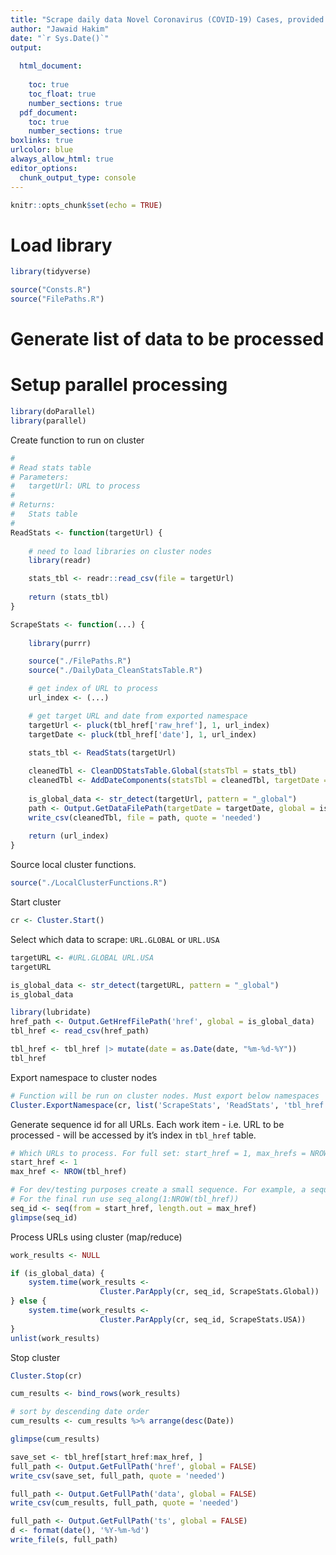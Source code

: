 ```yaml
---
title: "Scrape daily data Novel Coronavirus (COVID-19) Cases, provided by JHU CSSE"
author: "Jawaid Hakim"
date: "`r Sys.Date()`"
output:
  
  html_document:
    
    toc: true
    toc_float: true
    number_sections: true
  pdf_document: 
    toc: true
    number_sections: true
boxlinks: true
urlcolor: blue
always_allow_html: true
editor_options: 
  chunk_output_type: console
---
```


```r
knitr::opts_chunk$set(echo = TRUE)
```

# Load library

```r
library(tidyverse)
```

```r
source("Consts.R")
source("FilePaths.R")
```

# Generate list of data to be processed

# Setup parallel processing

```r
library(doParallel)
library(parallel)
```

Create function to run on cluster

```r
#
# Read stats table
# Parameters:
#   targetUrl: URL to process
#
# Returns:
#   Stats table
#
ReadStats <- function(targetUrl) {
    
    # need to load libraries on cluster nodes
    library(readr)

    stats_tbl <- readr::read_csv(file = targetUrl)
    
    return (stats_tbl)    
}

ScrapeStats <- function(...) {
    
    library(purrr)

    source("./FilePaths.R")
    source("./DailyData_CleanStatsTable.R")

    # get index of URL to process
    url_index <- (...)

    # get target URL and date from exported namespace
    targetUrl <- pluck(tbl_href['raw_href'], 1, url_index)
    targetDate <- pluck(tbl_href['date'], 1, url_index)
    
    stats_tbl <- ReadStats(targetUrl)

    cleanedTbl <- CleanDDStatsTable.Global(statsTbl = stats_tbl)
    cleanedTbl <- AddDateComponents(statsTbl = cleanedTbl, targetDate = targetDate)
     
    is_global_data <- str_detect(targetUrl, pattern = "_global")
    path <- Output.GetDataFilePath(targetDate = targetDate, global = is_global_data)
    write_csv(cleanedTbl, file = path, quote = 'needed')
     
    return (url_index)
}
```

Source local cluster functions.

```r
source("./LocalClusterFunctions.R")
```

Start cluster
```r
cr <- Cluster.Start()
```

Select which data to scrape: `URL.GLOBAL` or `URL.USA`
```r
targetURL <- #URL.GLOBAL URL.USA
targetURL
```

```r
is_global_data <- str_detect(targetURL, pattern = "_global")
is_global_data
```

```r
library(lubridate)
href_path <- Output.GetHrefFilePath('href', global = is_global_data)
tbl_href <- read_csv(href_path)

tbl_href <- tbl_href |> mutate(date = as.Date(date, "%m-%d-%Y"))
tbl_href
```

Export namespace to cluster nodes
```r
# Function will be run on cluster nodes. Must export below namespaces
Cluster.ExportNamespace(cr, list('ScrapeStats', 'ReadStats', 'tbl_href'))
```

Generate sequence id for all URLs. Each work item - i.e. URL to be processed - will be accessed by it's index in `tbl_href` table.

```r

# Which URLs to process. For full set: start_href = 1, max_hrefs = NROW(tbl_href)
start_href <- 1
max_href <- NROW(tbl_href)

# For dev/testing purposes create a small sequence. For example, a sequence of 1:5 will process first 5 URLs
# For the final run use seq_along(1:NROW(tbl_href))
seq_id <- seq(from = start_href, length.out = max_href)
glimpse(seq_id)
```

Process URLs using cluster (map/reduce)
```r
work_results <- NULL

if (is_global_data) {
    system.time(work_results <-
                    Cluster.ParApply(cr, seq_id, ScrapeStats.Global))
} else {
    system.time(work_results <-
                    Cluster.ParApply(cr, seq_id, ScrapeStats.USA))
}
unlist(work_results)
```

Stop  cluster
```r
Cluster.Stop(cr)

```


```r
cum_results <- bind_rows(work_results)

# sort by descending date order
cum_results <- cum_results %>% arrange(desc(Date))

glimpse(cum_results)
```


```r
save_set <- tbl_href[start_href:max_href, ]
full_path <- Output.GetFullPath('href', global = FALSE)
write_csv(save_set, full_path, quote = 'needed')
```

```r
full_path <- Output.GetFullPath('data', global = FALSE)
write_csv(cum_results, full_path, quote = 'needed')
```

```r
full_path <- Output.GetFullPath('ts', global = FALSE)
d <- format(date(), '%Y-%m-%d')
write_file(s, full_path)
```

